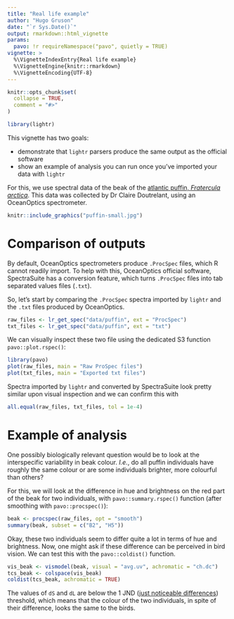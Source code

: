 ```yaml
---
title: "Real life example"
author: "Hugo Gruson"
date: "`r Sys.Date()`"
output: rmarkdown::html_vignette
params:
  pavo: !r requireNamespace("pavo", quietly = TRUE)
vignette: >
  %\VignetteIndexEntry{Real life example}
  %\VignetteEngine{knitr::rmarkdown}
  %\VignetteEncoding{UTF-8}
---
```


```r
knitr::opts_chunk$set(
  collapse = TRUE,
  comment = "#>"
)
```

```r
library(lightr)
```

This vignette has two goals:

- demonstrate that `lightr` parsers produce the same output as the official
software
- show an example of analysis you can run once you've imported your data with
`lightr`

For this, we use spectral data of the beak of the [atlantic puffin, *Fratercula
arctica*](https://en.wikipedia.org/wiki/Atlantic_puffin). This data was 
collected by Dr Claire Doutrelant, using an OceanOptics spectrometer.

```r
knitr::include_graphics("puffin-small.jpg")
```

# Comparison of outputs

By default, OceanOptics spectrometers produce `.ProcSpec` files, which R cannot 
readily import. To help with this, OceanOptics official software, SpectraSuite
has a conversion feature, which turns `.ProcSpec` files into tab separated 
values files (`.txt`).

So, let's start by comparing the `.ProcSpec` spectra imported by `lightr` and
the `.txt` files produced by OceanOptics.

```r
raw_files <- lr_get_spec("data/puffin", ext = "ProcSpec")
txt_files <- lr_get_spec("data/puffin", ext = "txt")
```

We can visually inspect these two file using the dedicated S3 function 
`pavo::plot.rspec()`:

```r
library(pavo)
plot(raw_files, main = "Raw ProSpec files")
plot(txt_files, main = "Exported txt files")
```

Spectra imported by `lightr` and converted by SpectraSuite look pretty similar 
upon visual inspection and we can confirm this with

```r
all.equal(raw_files, txt_files, tol = 1e-4)
```

# Example of analysis

One possibly biologically relevant question would be to look at the
interspecific variability in beak colour. *I.e.*, do all puffin individuals have
roughly the same colour or are some individuals brighter, more colourful than
others?

For this, we will look at the difference in hue and brightness on the red part 
of the beak for two individuals, with `pavo::summary.rspec()` function (after
smoothing with `pavo::procspec()`):

```r
beak <- procspec(raw_files, opt = "smooth")
summary(beak, subset = c("B2", "H5"))
```

Okay, these two individuals seem to differ quite a lot in terms of hue and
brightness. Now, one might ask if these difference can be perceived in bird
vision. We can test this with the `pavo::coldist()` function.

```r
vis_beak <- vismodel(beak, visual = "avg.uv", achromatic = "ch.dc")
tcs_beak <- colspace(vis_beak)
coldist(tcs_beak, achromatic = TRUE)
```

The values of `dS` and `dL` are below the 1 JND ([just noticeable differences](https://en.wikipedia.org/wiki/Just-noticeable_difference))
threshold, which means that the colour of the two individuals, in spite of
their difference, looks the same to the birds.

